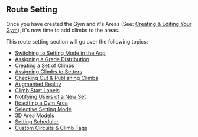 
## Route Setting

<VideoPlaylist videoId="ISSFIWjcvAs" />

Once you have created the Gym and it's Areas (See: [Creating & Editing Your Gym](/gym-management/create-gym)), it's now time to add climbs to the areas.

This route setting section will go over the following topics:

- [Switching to Setting Mode in the App](/routesetting/setting-mode)
- [Assigning a Grade Distribution](/routesetting/assigning-distributions)
- [Creating a Set of Climbs](/routesetting/creating-set)
- [Assigning Climbs to Setters](/routesetting/assigning-climbs)
- [Checking Out & Publishing Climbs](/routesetting/checking-out-and-publishing)
- [Augmented Reality](/routesetting/augmented-reality)
- [Climb Start Labels](/routesetting/labels)
- [Notifying Users of a New Set](/routesetting/notify-users)
- [Resetting a Gym Area](/routesetting/resetting-an-area)
- [Selective Setting Mode](/routesetting/selective-setting)
- [3D Area Models](/routesetting/three-d-embeds)
- [Setting Scheduler](/routesetting/setting-scheduler)
- [Custom Circuits & Climb Tags](/routesetting/custom-attributes)
